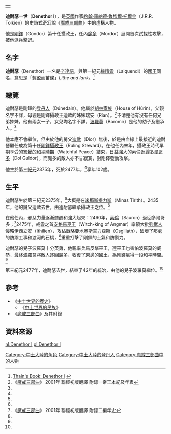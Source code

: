 {|align=right
|-
|{{Tolkienchar |
image_character = |
image_caption = |
Book(s) = 《[[魔戒|魔戒三部曲]]》<br/>《[[中土世界的歷史|中土世界的歷史]]》 |
character_name = 迪耐瑟 |
character_alias = |
character_title = [[剛鐸攝政王|剛鐸攝政王]] |
character_race = [[人類_(中土大陸)|人類]] [[登丹人|登丹人]] |
character_culture = [[胡林家族|胡林家族]] |
character_gender = 男性|
character_realm = [[剛鐸|剛鐸]] |
character_sub_realm = |
character_lifespan = 第三紀元2375年 - [[第三紀元|第三紀元]]2477年<ref name=autogenerated1>《中土世界的歷史》 Vol.12《中土世界的民族》 "The Heirs of Elendil"</ref> |
character_weapon = | 
}}
|}
'''迪耐瑟一世'''（'''Denethor I'''），是[[英國|英國]]作家[[約翰·羅納德·鲁埃爾·托爾金|約翰·羅納德·鲁埃爾·托爾金]]（J.R.R. Tolkien）的史詩式奇幻說《[[魔戒|魔戒三部曲]]》中的虛構人物。

他是[[剛鐸|剛鐸]]（Gondor）第十任攝政王，任內[[魔多|魔多]]（Mordor）展開首次試探性攻擊，被他派兵擊退。

==名字==
'''迪耐瑟'''（Denethor）一名是[[辛達語|辛達語]]，與第一紀元[[綠精靈|綠精靈]]（Laiquendi）的[[丹耐索|國王]]同名，意思是「輕盈而苗條」''Lithe and lank''。<ref>[http://www.tuckborough.net/gondorians.html#Denethor1 Thain's Book: Denethor I] {{webarchive|url=https://web.archive.org/web/20111016221058/http://www.tuckborough.net/gondorians.html |date=2011-10-16 }}</ref>

==總覽==
迪耐瑟是剛鐸的[[登丹人|登丹人]]（Dúnedain）。他屬於[[胡林家族|胡林家族]]（House of Húrin），父親名字不詳，母親是剛鐸攝政王迪歐的姊妹瑞安（Rían）。<ref name=autogenerated2>《[[魔戒三部曲|魔戒三部曲]]》 2001年 聯經初版翻譯 附錄一帝王本紀及年表</ref>不清楚他有沒有任何兄弟姊妹。他有兩女一子，女兒均名字不詳，[[波羅莫_(剛鐸宰相)|波羅莫]]（Boromir）是他的幼子及繼承人。<ref name=autogenerated2 />

他本應不會繼位，但由於他的舅父[[迪歐_(剛鐸宰相)|迪歐]]（Dior）無後，於是由血緣上最接近的迪耐瑟繼任成為第十任[[剛鐸攝政王|剛鐸攝政王]]（Ruling Steward）。在他任內末年，攝政王時代早期享受的[[警覺的和平時期|警覺的和平時期]]（Watchful Peace）結束，日益強大的索倫返歸[[多爾哥多|多爾哥多]]（Dol Guldor），而魔多的敵人亦不甘寂寞，對剛鐸發動攻擊。

他生於[[第三紀元|第三紀元]]2375年，死於2477年，<ref name=autogenerated1 />享年102歲。

==生平==
迪耐瑟生於第三紀元2375年，<ref name=autogenerated1 />大概是在[[米那斯提力斯|米那斯提力斯]]（Minas Tirith）。2435年，他的舅父迪歐去世，由迪耐瑟繼承攝政王之位。<ref name=autogenerated2 />

在他任內，邪惡力量逐漸甦醒和強大起來：2460年，[[索倫|索倫]]（Sauron）返回多爾哥多；<ref name=autogenerated3>《[[魔戒三部曲|魔戒三部曲]]》 2001年 聯經初版翻譯 附錄二編年史</ref>2475年，戒靈之首[[安格馬巫王|安格馬巫王]]（Witch-king of Angmar）率領大批[[強獸人|強獸人]]侵略[[伊西立安|伊西立安]]（Ithilien），攻佔戰略要地[[奧斯吉力亞斯|奧斯吉力亞斯]]（Osgiliath），破壞了那處的防禦工事和渡河的石橋，<ref name=autogenerated3 />重重打擊了剛鐸的士氣和防禦力。

迪耐瑟的兒子波羅莫十分英勇，他親率兵馬反擊巫王，連巫王也害怕波羅莫的威勢，最終波羅莫將敵人逐回魔多，收復了東邊的國土，為剛鐸嬴得一段和平時間。<ref name=autogenerated2 />

第三紀元2477年，迪耐瑟去世，結束了42年的統治，由他的兒子波羅莫繼位。<ref name=autogenerated1 />

==參考==
*《[[中土世界的歷史|中土世界的歷史]]》 
**《[[中土世界的民族|中土世界的民族]]》 
*《[[魔戒|魔戒三部曲]]》及其附錄

==資料來源==
{{reflist}}

{{剛鐸宰相及攝政王|[[迪歐_(剛鐸宰相)|迪歐]]|[[波羅莫_(剛鐸宰相)|波羅莫]]|}}

[[Category:中土大陸的角色|Category:中土大陸的角色]]
[[Category:中土大陸的登丹人|Category:中土大陸的登丹人]]
[[Category:魔戒三部曲中的人物|Category:魔戒三部曲中的人物]]

[[nl:Denethor_I|nl:Denethor I]]
[[pl:Denethor_I|pl:Denethor I]]